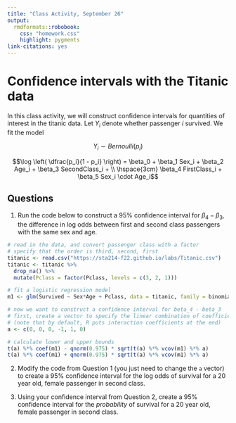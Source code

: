 ```yaml
---
title: "Class Activity, September 26"
output: 
  rmdformats::robobook:
    css: "homework.css"
    highlight: pygments
link-citations: yes
---
```


# Confidence intervals with the Titanic data

In this class activity, we will construct confidence intervals for quantities of interest in the titanic data. Let $Y_i$ denote whether passenger $i$ survived. We fit the model

$$Y_i \sim Bernoulli(p_i)$$

$$\log \left( \dfrac{p_i}{1 - p_i} \right) = \beta_0 + \beta_1 Sex_i + \beta_2 Age_i + \beta_3 SecondClass_i + \\ \hspace{3cm} \beta_4 FirstClass_i + \beta_5 Sex_i \cdot Age_i$$

## Questions

1. Run the code below to construct a 95% confidence interval for $\beta_4 - \beta_3$, the difference in log odds between first and second class passengers with the same sex and age.

```r
# read in the data, and convert passenger class with a factor
# specify that the order is third, second, first
titanic <- read.csv("https://sta214-f22.github.io/labs/Titanic.csv")
titanic <- titanic %>%
  drop_na() %>%
  mutate(Pclass = factor(Pclass, levels = c(3, 2, 1))) 

# fit a logistic regression model
m1 <- glm(Survived ~ Sex*Age + Pclass, data = titanic, family = binomial)

# now we want to construct a confidence interval for beta_4 - beta_3
# first, create a vector to specify the linear combination of coefficients
# (note that by default, R puts interaction coefficients at the end)
a <- c(0, 0, 0, -1, 1, 0)

# calculate lower and upper bounds
t(a) %*% coef(m1) - qnorm(0.975) * sqrt(t(a) %*% vcov(m1) %*% a)
t(a) %*% coef(m1) + qnorm(0.975) * sqrt(t(a) %*% vcov(m1) %*% a)
```

2. Modify the code from Question 1 (you just need to change the `a` vector) to create a 95% confidence interval for the log odds of survival for a 20 year old, female passenger in second class.

3. Using your confidence interval from Question 2, create a 95% confidence interval for the *probability* of survival for a 20 year old, female passenger in second class.
